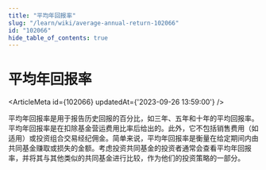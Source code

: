 ```yaml
---
title: "平均年回报率"
slug: "/learn/wiki/average-annual-return-102066"
id: "102066"
hide_table_of_contents: true
---
```



# 平均年回报率

<ArticleMeta id={102066} updatedAt={'2023-09-26 13:59:00'} />
<div className='border-solid border-b border-t-0 my-4 border-[var(--ifm-color-gray-300)]' />

平均年回报率是用于报告历史回报的百分比，如三年、五年和十年的平均回报率。平均年回报率是在扣除基金营运费用比率后给出的。此外，它不包括销售费用（如适用）或投资组合交易经纪佣金。简单来说，平均年回报率是衡量在给定期间内由共同基金赚取或损失的金额。考虑投资共同基金的投资者通常会查看平均年回报率，并将其与其他类似的共同基金进行比较，作为他们的投资策略的一部分。
